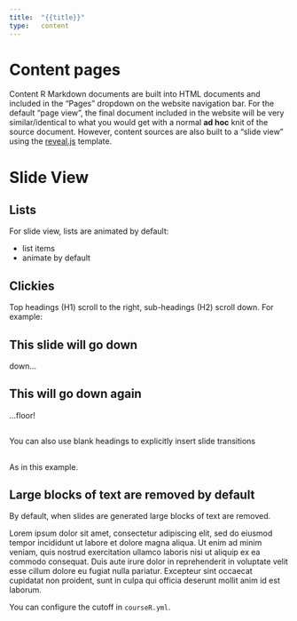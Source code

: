 ```yaml
---
title:  "{{title}}"
type:   content
---
```


# Content pages

Content R Markdown documents are built into HTML documents and included in the "Pages" dropdown on the website navigation bar.  For the default "page view", the final document included in the website will be very similar/identical to what you would get with a normal **ad hoc** knit of the source document.  However, content sources are also built to a "slide view" using the [reveal.js](https://github.com/hakimel/reveal.js/) template.

# Slide View

## Lists

For slide view, lists are animated by default:

* list items
* animate by default

## Clickies

Top headings (H1) scroll to the right, sub-headings (H2) scroll down.  For example:

## This slide will go down

down...

## This will go down again

...floor!

##

You can also use blank headings to explicitly insert slide transitions

##

As in this example.

## Large blocks of text are removed by default

By default, when slides are generated large blocks of text are removed.

Lorem ipsum dolor sit amet, consectetur adipiscing elit, sed do eiusmod tempor incididunt ut labore et dolore magna aliqua. Ut enim ad minim veniam, quis nostrud exercitation ullamco laboris nisi ut aliquip ex ea commodo consequat. Duis aute irure dolor in reprehenderit in voluptate velit esse cillum dolore eu fugiat nulla pariatur. Excepteur sint occaecat cupidatat non proident, sunt in culpa qui officia deserunt mollit anim id est laborum.

You can configure the cutoff in `courseR.yml`.
